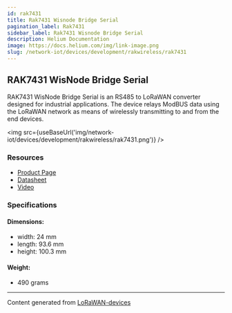 ```yaml
---
id: rak7431
title: Rak7431 Wisnode Bridge Serial
pagination_label: Rak7431
sidebar_label: Rak7431 Wisnode Bridge Serial
description: Helium Documentation
image: https://docs.helium.com/img/link-image.png
slug: /network-iot/devices/development/rakwireless/rak7431
---
```



<LegacyContentBanner />

## RAK7431 WisNode Bridge Serial

RAK7431 WisNode Bridge Serial is an RS485 to LoRaWAN converter designed for industrial applications.
The device relays ModBUS data using the LoRaWAN network as means of wirelessly transmitting to and
from the end devices.

<img src={useBaseUrl('img/network-iot/devices/development/rakwireless/rak7431.png')} />

### Resources

- [Product Page](https://docs.rakwireless.com/Product-Categories/WisNode/RAK7431/)
- [Datasheet](https://docs.rakwireless.com/Product-Categories/WisNode/RAK7431/Datasheet/)
- [Video](https://www.youtube.com/watch?v=XVRR7Akyy8M)

### Specifications

#### Dimensions:

- width: 24 mm
- length: 93.6 mm
- height: 100.3 mm

#### Weight:

- 490 grams

---

Content generated from [LoRaWAN-devices](https://github.com/TheThingsNetwork/lorawan-devices)
